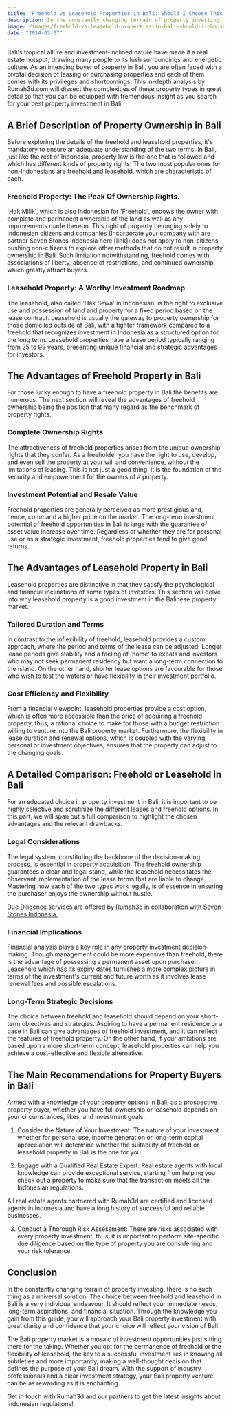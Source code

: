 ```yaml
---
title: "Freehold vs Leasehold Properties in Bali: Should I Choose This One or That One?"
description: In the constantly changing terrain of property investing, there is no such thing as a universal solution. The choice between freehold and leasehold in Bali is a very individual endeavour. It should reflect your immediate needs, long-term aspirations, and financial situation. Through the knowledge you gain from this guide, you will approach your Bali property investment with great clarity and confidence that your choice will reflect your vision of Bali.
image: /images/freehold-vs-leasehold-properties-in-bali-should-i-choose-this-one-or-that-one.jpg
date: "2024-03-07"
---
```


Bali's tropical allure and investment-inclined nature have made it a real estate hotspot, drawing many people to its lush surroundings and energetic culture. As an intending buyer of property in Bali, you are often faced with a pivotal decision of leasing or purchasing properties and each of them comes with its privileges and shortcomings. This in-depth analysis by Rumah3d.com will dissect the complexities of these property types in great detail so that you can be equipped with tremendous insight as you search for your best property investment in Bali.


## A Brief Description of Property Ownership in Bali

Before exploring the details of the freehold and leasehold properties, it's mandatory to ensure an adequate understanding of the two terms. In Bali, just like the rest of Indonesia, property law is the one that is followed and which has different kinds of property rights. The two most popular ones for non-Indonesians are freehold and leasehold, which are characteristic of each.


### Freehold Property: The Peak Of Ownership Rights.

'Hak Milik', which is also Indonesian for 'Freehold', endows the owner with complete and permanent ownership of the land as well as any improvements made thereon. This right of property belonging solely to Indonesian citizens and companies (Incorporate your company with are partner Seven Stones Indonesia here \[link]) does not apply to non-citizens, pushing non-citizens to explore other methods that do not result in property ownership in Bali. Such limitation notwithstanding, freehold comes with associations of liberty, absence of restrictions, and continued ownership which greatly attract buyers.


### Leasehold Property: A Worthy Investment Roadmap

The leasehold, also called 'Hak Sewa' in Indonesian, is the right to exclusive use and possession of land and property for a fixed period based on the lease contract. Leasehold is usually the gateway to property ownership for those domiciled outside of Bali, with a tighter framework compared to a freehold that recognizes investment in Indonesia as a structured option for the long term. Leasehold properties have a lease period typically ranging from 25 to 99 years, presenting unique financial and strategic advantages for investors.


## The Advantages of Freehold Property in Bali

For those lucky enough to have a freehold property in Bali the benefits are numerous. The next section will reveal the advantages of freehold ownership being the position that many regard as the benchmark of property rights.


### Complete Ownership Rights

The attractiveness of freehold properties arises from the unique ownership rights that they confer. As a freeholder you have the right to use, develop, and even sell the property at your will and convenience, without the limitations of leasing. This is not just a good thing, it is the foundation of the security and empowerment for the owners of a property.


### Investment Potential and Resale Value

Freehold properties are generally perceived as more prestigious and, hence, command a higher price on the market. The long-term investment potential of freehold opportunities in Bali is large with the guarantee of asset value increase over time. Regardless of whether they are for personal use or as a strategic investment, freehold properties tend to give good returns.


## The Advantages of Leasehold Property in Bali

Leasehold properties are distinctive in that they satisfy the psychological and financial inclinations of some types of investors. This section will delve into why leasehold property is a good investment in the Balinese property market.


### Tailored Duration and Terms

In contrast to the inflexibility of freehold, leasehold provides a custom approach, where the period and terms of the lease can be adjusted. Longer lease periods give stability and a feeling of 'home' to expats and investors who may not seek permanent residency but want a long-term connection to the island. On the other hand, shorter lease options are favourable for those who wish to test the waters or have flexibility in their investment portfolio.


### Cost Efficiency and Flexibility

From a financial viewpoint, leasehold properties provide a cost option, which is often more accessible than the price of acquiring a freehold property, thus, a rational choice to make for those with a budget restriction willing to venture into the Bali property market. Furthermore, the flexibility in lease duration and renewal options, which is coupled with the varying personal or investment objectives, ensures that the property can adjust to the changing goals.


## A Detailed Comparison: Freehold or Leasehold in Bali

For an educated choice in property investment in Bali, it is important to be highly selective and scrutinize the different leases and freehold options. In this part, we will span out a full comparison to highlight the chosen advantages and the relevant drawbacks.


### Legal Considerations

The legal system, constituting the backbone of the decision-making process, is essential in property acquisition. The freehold ownership guarantees a clear and legal stand, while the leasehold necessitates the observant implementation of the lease terms that are liable to change. Mastering how each of the two types work legally, is of essence in ensuring the purchaser enjoys the ownership without hustle.

Due Diligence services are offered by Rumah3d in collaboration with [Seven Stones Indonesia.](https://sevenstonesindonesia.com/)


### Financial Implications

Financial analysis plays a key role in any property investment decision-making. Though management could be more expensive than freehold, there is the advantage of possessing a permanent asset upon purchase. Leasehold which has its expiry dates furnishes a more complex picture in terms of the investment's current and future worth as it involves lease renewal fees and possible escalations.


### Long-Term Strategic Decisions

The choice between freehold and leasehold should depend on your short-term objectives and strategies. Aspiring to have a permanent residence or a base in Bali can give advantages of freehold investment, and it can reflect the features of freehold property. On the other hand, if your ambitions are based upon a more short-term concept, leasehold properties can help you achieve a cost-effective and flexible alternative.


## The Main Recommendations for Property Buyers in Bali

Armed with a knowledge of your property options in Bali, as a prospective property buyer, whether you have full ownership or leasehold depends on your circumstances, likes, and investment goals.

1. Consider the Nature of Your Investment: The nature of your investment whether for personal use, income generation or long-term capital appreciation will determine whether the suitability of freehold or leasehold property in Bali is the one for you.

2. Engage with a Qualified Real Estate Expert: Real estate agents with local knowledge can provide exceptional service, starting from helping you check out a property to make sure that the transaction meets all the Indonesian regulations.

All real estate agents partnered with Rumah3d are certified and licensed agents in Indonesia and have a long history of successful and reliable businesses.

3. Conduct a Thorough Risk Assessment: There are risks associated with every property investment; thus, it is important to perform site-specific due diligence based on the type of property you are considering and your risk tolerance.


## Conclusion

In the constantly changing terrain of property investing, there is no such thing as a universal solution. The choice between freehold and leasehold in Bali is a very individual endeavour. It should reflect your immediate needs, long-term aspirations, and financial situation. Through the knowledge you gain from this guide, you will approach your Bali property investment with great clarity and confidence that your choice will reflect your vision of Bali.

The Bali property market is a mosaic of investment opportunities just sitting there for the taking. Whether you opt for the permanence of freehold or the flexibility of leasehold, the key to a successful investment lies in knowing all subtleties and more importantly, making a well-thought decision that defines the purpose of your Bali dream. With the support of industry professionals and a clear investment strategy, your Bali property venture can be as rewarding as it is enchanting.

Get in touch with Rumah3d and our partners to get the latest insights about Indonesian regulations!
